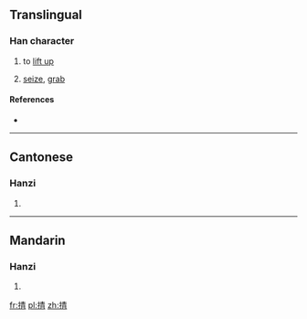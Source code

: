 ==Translingual==

===Han character===
{{Han char|rn=64|rad=手|as=08|sn=11|four=55027|canj=QQMB|ids=⿰扌青}}

# {{label|zh|Cantonese}} to [[lift up]]
# [[seize]], [[grab]]

====References====
* {{Han ref|kx=0436.160|dkj=12239|dj=0786.020|hdz=31890.090|uh=6385|ud=25477|bh=D5A2|bd=54690}}

----

==Cantonese==

===Hanzi===
{{yue-hanzi|jyut=[[cing3]]|y=ching3}}

# {{defn|lang=yue|sort=手08}}

----

==Mandarin==

===Hanzi===
{{cmn-hanzi|pin=[[qìng]] ([[qing4]]), [[duō]] ([[duo1]])|wg=ch'ing<sup>4</sup>, to<sup>1</sup>}}

# {{defn|lang=cmn|sort=手08}}

[[fr:掅]]
[[pl:掅]]
[[zh:掅]]